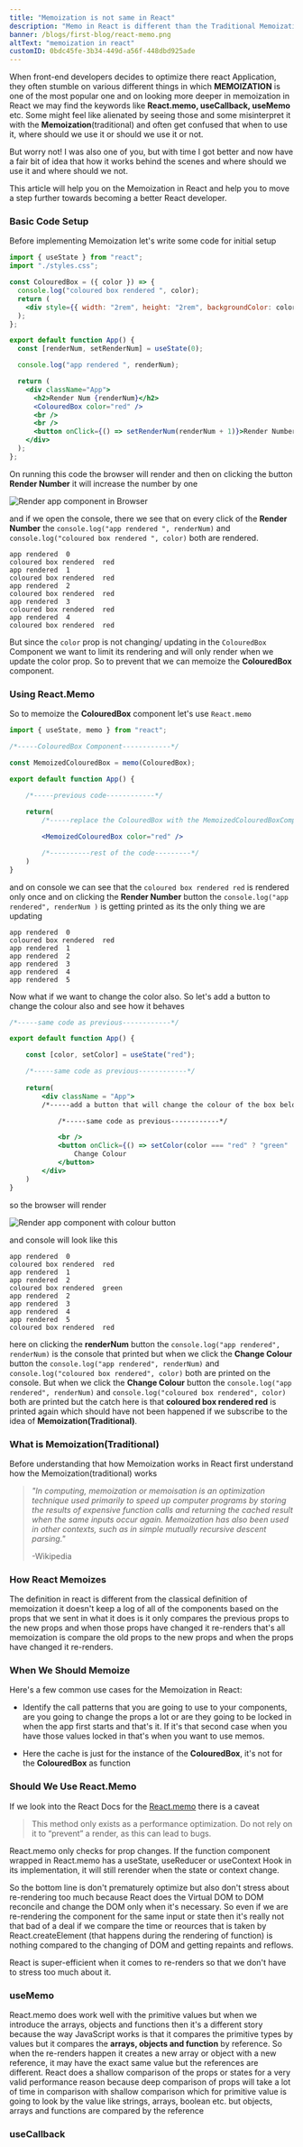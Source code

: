 ```yaml
---
title: "Memoization is not same in React"
description: "Memo in React is different than the Traditional Memoization"
banner: /blogs/first-blog/react-memo.png
altText: "memoization in react"
customID: 0bdc45fe-3b34-449d-a56f-448dbd925ade
---
```


When front-end developers decides to optimize there react Application, they often stumble on various different things in which **MEMOIZATION** is one of the most popular one and on looking more deeper in memoization in React we may find the keywords like **React.memo, useCallback, useMemo** etc. Some might feel like alienated by seeing those and some misinterpret it with the **Memoization**(traditional) and often get confused that when to use it, where should we use it or should we use it or not.

But worry not! I was also one of you, but with time I got better and now have a fair bit of idea that how it works behind the scenes and where should we use it and where should we not.

This article will help you on the Memoization in React and help you to move a step further towards becoming a better React developer.

### Basic Code Setup

Before implementing Memoization let's write some code for initial setup

```jsx
import { useState } from "react";
import "./styles.css";

const ColouredBox = ({ color }) => {
  console.log("coloured box rendered ", color);
  return (
    <div style={{ width: "2rem", height: "2rem", backgroundColor: color }} />
  );
};

export default function App() {
  const [renderNum, setRenderNum] = useState(0);

  console.log("app rendered ", renderNum);

  return (
    <div className="App">
      <h2>Render Num {renderNum}</h2>
      <ColouredBox color="red" />
      <br />
      <br />
      <button onClick={() => setRenderNum(renderNum + 1)}>Render Number</button>
    </div>
  );
};
```

On running this code the browser will render and then on clicking the button **Render Number** it will increase the number by one

![Render app component in Browser](/blogs/first-blog/render-browser-001.png "App Component")

and if we open the console, there we see that on every click of the **Render Number** the `console.log("app rendered ", renderNum)` and `console.log("coloured box rendered ", color)` both are rendered. 


```    
app rendered  0
coloured box rendered  red 
app rendered  1
coloured box rendered  red 
app rendered  2
coloured box rendered  red 
app rendered  3
coloured box rendered  red 
app rendered  4
coloured box rendered  red 
```


But since the `color` prop is not changing/ updating in the `ColouredBox` Component we want to limit its rendering and will only render when we update the color prop. So to prevent that we can memoize the **ColouredBox** component.

### Using React.Memo

So to memoize the **ColouredBox** component let's use `React.memo` 

```jsx
import { useState, memo } from "react";

/*-----ColouredBox Component------------*/

const MemoizedColouredBox = memo(ColouredBox);

export default function App() {

    /*-----previous code------------*/
    
    return(
        /*-----replace the ColouredBox with the MemoizedColouredBoxComponent------------*/

        <MemoizedColouredBox color="red" />

        /*----------rest of the code---------*/
    )
}
```

and on console we can see that the `coloured box rendered red` is rendered only once and on clicking the **Render Number** button the `console.log("app rendered", renderNum )` is getting printed as its the only thing we are updating

```
app rendered  0
coloured box rendered  red 
app rendered  1
app rendered  2
app rendered  3
app rendered  4
app rendered  5
```

Now what if we want to change the color also. So let's add a button to change the colour also and see how it behaves

```jsx
/*-----same code as previous------------*/

export default function App() {

    const [color, setColor] = useState("red");

    /*-----same code as previous------------*/
    
    return(
        <div className = "App">
        /*-----add a button that will change the colour of the box below the Render Number button------------*/

            /*-----same code as previous------------*/

            <br />
            <button onClick={() => setColor(color === "red" ? "green" : "red")}>
                Change Colour
            </button>
        </div>
    )
}
```

so the browser will render

![Render app component with colour button](/blogs/first-blog/with-change-colour-button.png "App Component")

and console will look like this

```
app rendered  0
coloured box rendered  red 
app rendered  1
app rendered  2
coloured box rendered  green 
app rendered  2
app rendered  3
app rendered  4
app rendered  5
coloured box rendered  red
```

here on clicking the **renderNum** button the `console.log("app rendered", renderNum)` is the console that printed but when we click the **Change Colour** button the `console.log("app rendered", renderNum)` and `console.log("coloured box rendered", color)` both are printed on the console. But when we click the **Change Colour** button the `console.log("app rendered", renderNum)` and `console.log("coloured box rendered", color)` both are printed but the catch here is that **coloured box rendered red** is printed again which should have not been happened if we subscribe to the idea of **Memoization(Traditional)**.


### What is Memoization(Traditional)

Before understanding that how Memoization works in React first understand how the Memoization(traditional) works

> _"In computing, memoization or memoisation is an optimization technique used primarily to speed up computer programs by storing the results of expensive function calls and returning the cached result when the same inputs occur again. Memoization has also been used in other contexts, such as in simple mutually recursive descent parsing."_
>
> -Wikipedia

### How React Memoizes

The definition in react is different from the  classical definition of memoization it doesn't keep a log of all of the components based on the props that we sent in what it does is it only compares the previous props to the new props and when those props have changed it re-renders that's all memoization is compare the old props to the new props and when the props have changed it re-renders.

### When We Should Memoize

Here's a few common use cases for the Memoization in React:

- Identify the call patterns that you are going to use to your components, are you going to change the props a lot or are they going to be locked in when the app first starts and that's it. 
If it's that second case when you have those values locked in that's when you want to use memos.

- Here the cache is just for the instance of the **ColouredBox**, it's not for the **ColouredBox** as function 


### Should We Use React.Memo

If we look into the React Docs for the [React.memo](https://reactjs.org/docs/react-api.html#reactmemo) there is a caveat

> This method only exists as a performance optimization. Do not rely on it to “prevent” a render, as this can lead to bugs.

React.memo only checks for prop changes. If the function component wrapped in React.memo has a useState, useReducer or useContext Hook in its implementation, it will still rerender when the state or context change.

So the bottom line is don't prematurely optimize but also don't stress about re-rendering too much because React does the Virtual DOM to DOM reconcile and change the DOM only when it's necessary. So even if we are re-rendering the component for the same input or state then it's really not that bad of a deal if we compare the time or reources that is taken by React.createElement (that happens during the rendering of function) is nothing compared to the changing of DOM  and getting repaints and reflows.
 
React is super-efficient when it comes to re-renders so that we don't have to stress too much about it.

### useMemo

React.memo does work well with the primitive values but when we introduce the arrays, objects and functions then it's a different story because the way JavaScript works is that it compares the primitive types by values but it compares the **arrays, objects and function** by reference. So when the re-renders happen it creates a new array or object with a new reference, it may have the exact same value but the references are different. React does a shallow comparison of the props or states for a very valid performance reason because deep comparison of props will take a lot of time in comparison with shallow comparison which for primitive value is going to look by the value like strings, arrays, boolean etc. but objects, arrays and functions are compared by the reference

### useCallback


